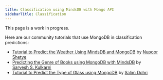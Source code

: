 ```yaml
---
title: Classification using MindsDB with Mongo API
sidebarTitle: Classification
---
```


<Note>This page is a work in progress.</Note>

Here are our community tutorials that use MongoDB in classification predictions:

-   [Tutorial to Predict the Weather Using MindsDB and MongoDB](https://dev.to/nupoorshetye/tutorial-to-predict-the-weather-using-mindsdb-and-mongodb-3blm)
    by [Nupoor Shetye](https://github.com/Nupoor10)
-   [Predicting the Genre of Books using MongoDB with MindsDB](https://dev.to/sarveshk76/tutorial-to-predict-the-genre-of-books-using-mongodb-2a1n)
    by [Sarvesh S. Kulkarni](https://github.com/Sarveshk76)
-   [Tutorial to Predict the Type of Glass using MongoDB](https://dev.to/dohrisalim/tutorial-to-predict-the-type-of-glass-using-mongodb-58gh)
    by [Salim Dohri](https://github.com/dohrisalim)
